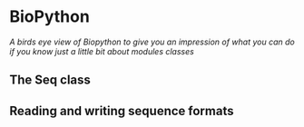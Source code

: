 # BioPython

*A birds eye view of Biopython to give you an impression of what you can do if you know just a little bit about modules classes*

## The Seq class {.unnumbered}


## Reading and writing sequence formats {.unnumbered}